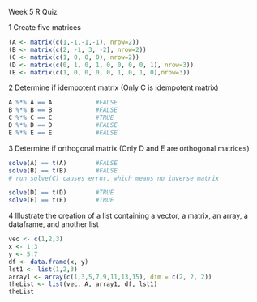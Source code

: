 Week 5 R Quiz

1
Create five matrices
```r
(A <- matrix(c(1,-1,-1,-1), nrow=2))
(B <- matrix(c(2, -1, 3, -2), nrow=2))
(C <- matrix(c(1, 0, 0, 0), nrow=2))
(D <- matrix(c(0, 1, 0, 1, 0, 0, 0, 0, 1), nrow=3))
(E <- matrix(c(1, 0, 0, 0, 0, 1, 0, 1, 0),nrow=3))
```

2
Determine if idempotent matrix
(Only C is idempotent matrix)

```r
A %*% A == A            #FALSE
B %*% B == B            #FALSE
C %*% C == C            #TRUE
D %*% D == D            #FALSE
E %*% E == E            #FALSE 
```

3
Determine if orthogonal matrix
(Only D and E are orthogonal matrices)
```r
solve(A) == t(A)        #FALSE
solve(B) == t(B)        #FALSE
# run solve(C) causes error, which means no inverse matrix

```
```r
solve(D) == t(D)        #TRUE
solve(E) == t(E)        #TRUE
```

4
Illustrate the creation of a list containing a vector, a matrix, an array, a dataframe, and another list
```r
vec <- c(1,2,3)      
x <- 1:3
y <- 5:7
df <- data.frame(x, y)
lst1 <- list(1,2,3)
array1 <- array(c(1,3,5,7,9,11,13,15), dim = c(2, 2, 2))
theList <- list(vec, A, array1, df, lst1)
theList
```

